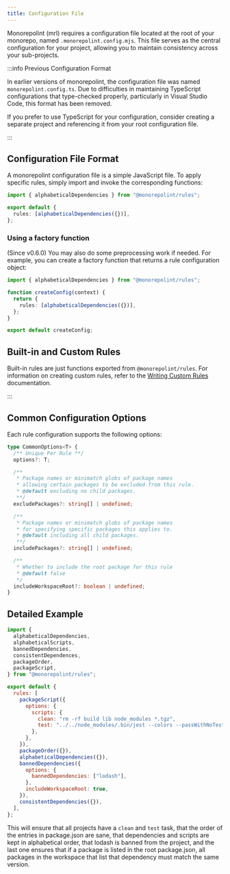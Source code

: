 ```yaml
---
title: Configuration File
---
```


Monorepolint (mrl) requires a configuration file located at the root of your monorepo, named `.monorepolint.config.mjs`. This file serves as the central configuration for your project, allowing you to maintain consistency across your sub-projects.

:::info Previous Configuration Format

In earlier versions of monorepolint, the configuration file was named `monorepolint.config.ts`. Due to difficulties in maintaining TypeScript configurations that type-checked properly, particularly in Visual Studio Code, this format has been removed.

If you prefer to use TypeScript for your configuration, consider creating a separate project and referencing it from your root configuration file.

:::

## Configuration File Format

A monorepolint configuration file is a simple JavaScript file. To apply specific rules, simply import and invoke the corresponding functions:

```ts title=".monorepolint.config.mjs"
import { alphabeticalDependencies } from "@monorepolint/rules";

export default {
  rules: [alphabeticalDependencies({})],
};
```

### Using a factory function

(Since v0.6.0)
You may also do some preprocessing work if needed. For example, you can create a factory function that returns a rule configuration object:

```ts title=".monorepolint.config.mjs"
import { alphabeticalDependencies } from "@monorepolint/rules";

function createConfig(context) {
  return {
    rules: [alphabeticalDependencies({})],
  };
}

export default createConfig;
```

## Built-in and Custom Rules

Built-in rules are just functions exported from `@monorepolint/rules`. For information on creating custom rules, refer to the [Writing Custom Rules](./writing-custom-rules) documentation.

:::

## Common Configuration Options

Each rule configuration supports the following options:

```ts
type CommonOptions<T> {
  /** Unique Per Rule **/
  options?: T;

  /**
   * Package names or minimatch globs of package names
   * allowing certain packages to be excluded from this rule.
   * @default excluding no child packages.
   **/
  excludePackages?: string[] | undefined;

  /**
   * Package names or minimatch globs of package names
   * for specifying specific packages this applies to.
   * @default including all child packages.
   **/
  includePackages?: string[] | undefined;

  /**
   * Whether to include the root package for this rule
   * @default false
   */
  includeWorkspaceRoot?: boolean | undefined;
}
```

## Detailed Example

```js title=".monorepolint.config.mjs"
import {
  alphabeticalDependencies,
  alphabeticalScripts,
  bannedDependencies,
  consistentDependences,
  packageOrder,
  packageScript,
} from "@monorepolint/rules";

export default {
  rules: [
    packageScript({
      options: {
        scripts: {
          clean: "rm -rf build lib node_modules *.tgz",
          test: "../../node_modules/.bin/jest --colors --passWithNoTests",
        },
      },
    }),
    packageOrder({}),
    alphabeticalDependencies({}),
    bannedDependencies({
      options: {
        bannedDependencies: ["lodash"],
      },
      includeWorkspaceRoot: true,
    }),
    consistentDependencies({}),
  ],
};
```

This will ensure that all projects have a `clean` and `test` task, that the order of the entries in package.json are sane, that dependencies and scripts are kept in alphabetical order, that lodash is banned from the project, and the last one ensures that if a package is listed in the root package.json, all packages in the workspace that list that dependency must match the same version.
